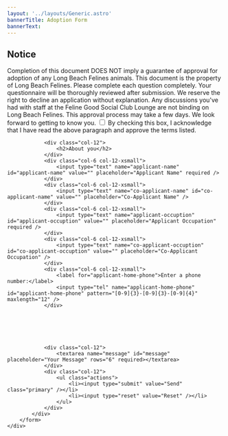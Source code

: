 ```yaml
---
layout: '../layouts/Generic.astro'
bannerTitle: Adoption Form
bannerText:
---
```

<section id="adoption-form">
    <div class="inner">
        <form name="adoption" method="POST" data-netlify="true">
            <div class="row gtr-uniform">
                <input type="hidden" name="subject" value="adoption" />
                <div class="col-12">
                    <h2>Notice</h2>
                    Completion of this document DOES NOT imply a guarantee of approval for adoption of any Long Beach Felines animals. This document is the property of Long Beach Felines. Please complete each question completely. Your questionnaire will be thoroughly reviewed after submission. We reserve the right to decline an application without explanation. Any discussions you've had with staff at the Feline Good Social Club Lounge are not binding on Long Beach Felines. This approval process may take a few days. We look forward to getting to know you.
                    <input type="checkbox" name="acknowledge" id="acknowledge" />
                    <label for="acknowledge">
                        By checking this box, I acknowledge that I have read the above paragraph and approve the terms listed.
                    </label>
                </div>

                <div class="col-12">
                    <h2>About you</h2>
                </div>
                <div class="col-6 col-12-xsmall">
                    <input type="text" name="applicant-name" id="applicant-name" value="" placeholder="Applicant Name" required />
                </div>
                <div class="col-6 col-12-xsmall">
                    <input type="text" name="co-applicant-name" id="co-applicant-name" value="" placeholder="Co-Applicant Name" />
                </div>
                <div class="col-6 col-12-xsmall">
                    <input type="text" name="applicant-occuption" id="applicant-occuption" value="" placeholder="Applicant Occupation" required />
                </div>
                <div class="col-6 col-12-xsmall">
                    <input type="text" name="co-applicant-occuption" id="co-applicant-occuption" value="" placeholder="Co-Applicant Occupation" />
                </div>
                <div class="col-6 col-12-xsmall">
                    <label for="applicant-home-phone">Enter a phone number:</label>
                    <input type="tel" name="applicant-home-phone" id="applicant-home-phone" pattern="[0-9]{3}-[0-9]{3}-[0-9]{4}" maxlength="12" />
                </div>






                <div class="col-12">
                    <textarea name="message" id="message" placeholder="Your Message" rows="6" required></textarea>
                </div>
                <div class="col-12">
                    <ul class="actions">
                        <li><input type="submit" value="Send" class="primary" /></li>
                        <li><input type="reset" value="Reset" /></li>
                    </ul>
                </div>
            </div>
        </form>
    </div>
</section>
